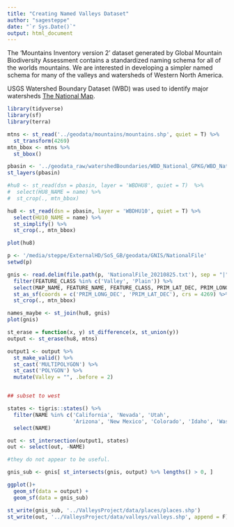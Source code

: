 ```yaml
---
title: "Creating Named Valleys Dataset"
author: "sagesteppe"
date: "`r Sys.Date()`"
output: html_document
---
```


The 'Mountains Inventory version 2' dataset generated by Global Mountain Biodiversity Assessment contains a standardized naming schema for all of the worlds mountains. We are interested in developing a simpler named schema for many of the valleys and watersheds of Western North America. 

USGS Watershed Boundary Dataset (WBD) was used to identify major watersheds [The National Map](https://apps.nationalmap.gov/downloader/#/).

```r
library(tidyverse)
library(sf)
library(terra)
```

```r
mtns <- st_read('../geodata/mountains/mountains.shp', quiet = T) %>% 
  st_transform(4269)
mtn_bbox <- mtns %>% 
  st_bbox()
```

```r

pbasin <- '../geodata_raw/watershedBoundaries/WBD_National_GPKG/WBD_National_GPKG.gpkg'
st_layers(pbasin)

#hu8 <- st_read(dsn = pbasin, layer = 'WBDHU8', quiet = T)  %>% 
#  select(HU8_NAME = name) %>% 
#  st_crop(., mtn_bbox)

hu8 <- st_read(dsn = pbasin, layer = 'WBDHU10', quiet = T) %>% 
  select(HU10_NAME = name) %>% 
  st_simplify() %>% 
  st_crop(., mtn_bbox)

plot(hu8)
```

```r
p <- '/media/steppe/ExternalHD/SoS_GB/geodata/GNIS/NationalFile'
setwd(p)

gnis <- read.delim(file.path(p, 'NationalFile_20210825.txt'), sep = "|") %>% 
  filter(FEATURE_CLASS %in% c('Valley', 'Plain')) %>% 
  select(MAP_NAME, FEATURE_NAME, FEATURE_CLASS, PRIM_LAT_DEC, PRIM_LONG_DEC) %>% 
  st_as_sf(coords = c('PRIM_LONG_DEC', 'PRIM_LAT_DEC'), crs = 4269) %>% 
  st_crop(., mtn_bbox)

names_maybe <- st_join(hu8, gnis)
plot(gnis)
```


```r

st_erase = function(x, y) st_difference(x, st_union(y)) 
output <- st_erase(hu8, mtns)

output1 <- output %>% 
  st_make_valid() %>% 
  st_cast('MULTIPOLYGON') %>% 
  st_cast('POLYGON') %>% 
  mutate(Valley = "", .before = 2)


## subset to west

states <- tigris::states() %>% 
  filter(NAME %in% c('California', 'Nevada', 'Utah', 
                     'Arizona', 'New Mexico', 'Colorado', 'Idaho', 'Washington', 'Oregon')) %>% 
  select(NAME)

out <- st_intersection(output1, states)
out <- select(out, -NAME)

```

```r

#they do not appear to be useful.

gnis_sub <- gnis[ st_intersects(gnis, output) %>% lengths() > 0, ]

ggplot()+
  geom_sf(data = output) + 
  geom_sf(data = gnis_sub) 

```


```r

st_write(gnis_sub, '../ValleysProject/data/places/places.shp')
st_write(out, '../ValleysProject/data/valleys/valleys.shp', append = F)
```

